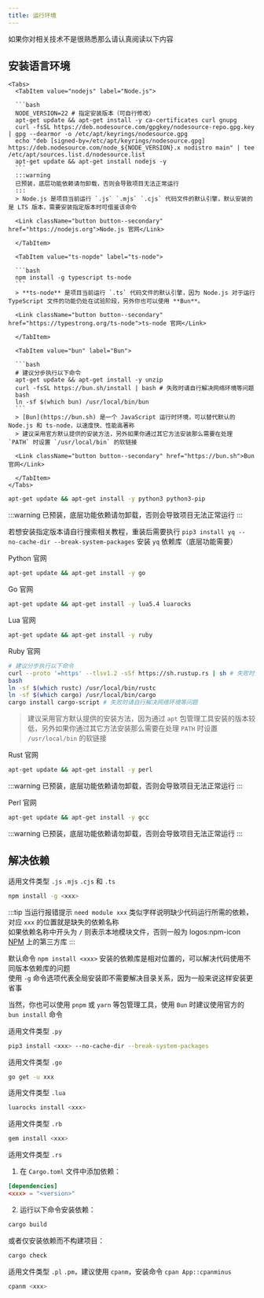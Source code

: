 ```yaml
---
title: 运行环境
---
```


如果你对相关技术不是很熟悉那么请认真阅读以下内容

## 安装语言环境

<Tabs>
  <TabItem value="js&ts" label="JavaScript 和 TypeScript">

    <Tabs>
      <TabItem value="nodejs" label="Node.js">

      ```bash
      NODE_VERSION=22 # 指定安装版本（可自行修改）
      apt-get update && apt-get install -y ca-certificates curl gnupg
      curl -fsSL https://deb.nodesource.com/gpgkey/nodesource-repo.gpg.key | gpg --dearmor -o /etc/apt/keyrings/nodesource.gpg
      echo "deb [signed-by=/etc/apt/keyrings/nodesource.gpg] https://deb.nodesource.com/node_${NODE_VERSION}.x nodistro main" | tee /etc/apt/sources.list.d/nodesource.list
      apt-get update && apt-get install nodejs -y
      ```
      :::warning
      已预装，底层功能依赖请勿卸载，否则会导致项目无法正常运行
      :::
      > Node.js 是项目当前运行 `.js` `.mjs` `.cjs` 代码文件的默认引擎，默认安装的是 LTS 版本，需要安装指定版本时可借鉴该命令

      <Link className="button button--secondary" href="https://nodejs.org">Node.js 官网</Link>

      </TabItem>

      <TabItem value="ts-nopde" label="ts-node">

      ```bash
      npm install -g typescript ts-node
      ```
      > **ts-node** 是项目当前运行 `.ts` 代码文件的默认引擎，因为 Node.js 对于运行 TypeScript 文件的功能仍处在试验阶段，另外你也可以使用 **Bun**。

      <Link className="button button--secondary" href="https://typestrong.org/ts-node">ts-node 官网</Link>

      </TabItem>

      <TabItem value="bun" label="Bun">

      ```bash
      # 建议分步执行以下命令
      apt-get update && apt-get install -y unzip
      curl -fsSL https://bun.sh/install | bash # 失败时请自行解决网络环境等问题
      bash
      ln -sf $(which bun) /usr/local/bin/bun
      ```
      > [Bun](https://bun.sh) 是一个 JavaScript 运行时环境，可以替代默认的 Node.js 和 ts-node，以速度快、性能高著称  
      > 建议采用官方默认提供的安装方法，另外如果你通过其它方法安装那么需要在处理 `PATH` 时设置 `/usr/local/bin` 的软链接

      <Link className="button button--secondary" href="https://bun.sh">Bun 官网</Link>

      </TabItem>
    </Tabs>

  </TabItem>

  <TabItem value="python" label="Python">

  ```bash
  apt-get update && apt-get install -y python3 python3-pip
  ```
  :::warning
  已预装，底层功能依赖请勿卸载，否则会导致项目无法正常运行
  :::

  若想安装指定版本请自行搜索相关教程，重装后需要执行 `pip3 install yq --no-cache-dir --break-system-packages` 安装 `yq` 依赖库（底层功能需要）

  <Link className="button button--secondary" href="https://www.python.org">Python 官网</Link>

  </TabItem>

  <TabItem value="go" label="Go">

  ```bash
  apt-get update && apt-get install -y go
  ```

  <Link className="button button--secondary" href="https://golang.org">Go 官网</Link>

  </TabItem>

  <TabItem value="lua" label="Lua">

  ```bash
  apt-get update && apt-get install -y lua5.4 luarocks
  ```

  <Link className="button button--secondary" href="https://www.lua.org">Lua 官网</Link>

  </TabItem>

  <TabItem value="ruby" label="Ruby">

  ```bash
  apt-get update && apt-get install -y ruby
  ```

  <Link className="button button--secondary" href="https://www.ruby-lang.org">Ruby 官网</Link>

  </TabItem>

  <TabItem value="rust" label="Rust">

  ```bash
  # 建议分步执行以下命令
  curl --proto '=https' --tlsv1.2 -sSf https://sh.rustup.rs | sh # 失败时请自行解决网络环境等问题
  bash
  ln -sf $(which rustc) /usr/local/bin/rustc
  ln -sf $(which cargo) /usr/local/bin/cargo
  cargo install cargo-script # 失败时请自行解决网络环境等问题
  ```
  > 建议采用官方默认提供的安装方法，因为通过 `apt` 包管理工具安装的版本较低，另外如果你通过其它方法安装那么需要在处理 `PATH` 时设置 `/usr/local/bin` 的软链接

  <Link className="button button--secondary" href="https://www.rust-lang.org">Rust 官网</Link>

  </TabItem>

  <TabItem value="perl" label="Perl">

  ```bash
  apt-get update && apt-get install -y perl
  ```
  :::warning
  已预装，底层功能依赖请勿卸载，否则会导致项目无法正常运行
  :::

  <Link className="button button--secondary" href="https://www.perl.org">Perl 官网</Link>

  </TabItem>

  <TabItem value="c" label="C">

  ```bash
  apt-get update && apt-get install -y gcc
  ```
  :::warning
  已预装，底层功能依赖请勿卸载，否则会导致项目无法正常运行
  :::

  </TabItem>
</Tabs>


## 解决依赖

<Tabs>
  <TabItem value="js&ts" label="JavaScript 和 TypeScript" default>

  适用文件类型 `.js` `.mjs` `.cjs` 和 `.ts`

  ```bash
  npm install -g <xxx>
  ```
  :::tip
  当运行报错提示 `need module xxx` 类似字样说明缺少代码运行所需的依赖，对应 `xxx` 的位置就是缺失的依赖名称  
  如果依赖名称中开头为 `/` 则表示本地模块文件，否则一般为 <Icon size="18">logos\:npm-icon</Icon> [NPM](https://www.npmjs.com) 上的第三方库
  :::

  默认命令 `npm install <xxx>` 安装的依赖库是相对位置的，可以解决代码使用不同版本依赖库的问题  
  使用 `-g` 命令选项代表全局安装即不需要解决目录关系，因为一般来说这样安装更省事

  当然，你也可以使用 `pnpm` 或 `yarn` 等包管理工具，使用 `Bun` 时建议使用官方的 `bun install` 命令

  </TabItem>

  <TabItem value="py" label="Python">

  适用文件类型 `.py`

  ```bash
  pip3 install <xxx> --no-cache-dir --break-system-packages
  ```

  </TabItem>

  <TabItem value="go" label="Go">

  适用文件类型 `.go`

  ```bash
  go get -u xxx
  ```

  </TabItem>

  <TabItem value="lua" label="Lua">

  适用文件类型 `.lua`

  ```bash
  luarocks install <xxx>
  ```

  </TabItem>

  <TabItem value="rb" label="Ruby">

  适用文件类型 `.rb`

  ```bash
  gem install <xxx>
  ```

  </TabItem>

  <TabItem value="rs" label="Rust">

  适用文件类型 `.rs`

  1. 在 `Cargo.toml` 文件中添加依赖：

  ```toml
  [dependencies]
  <xxx> = "<version>"
  ```

  2. 运行以下命令安装依赖：

  ```bash
  cargo build
  ```

  或者仅安装依赖而不构建项目：

  ```bash
  cargo check
  ```

  </TabItem>

  <TabItem value="pl" label="Perl">

  适用文件类型 `.pl` `.pm`，建议使用 `cpanm`，安装命令 `cpan App::cpanminus`

  ```bash
  cpanm <xxx>
  ```

  </TabItem>
</Tabs>
